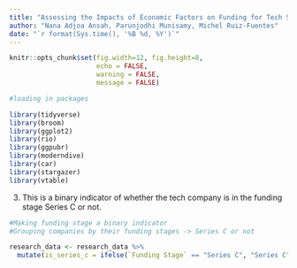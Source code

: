 ```yaml
---
title: "Assessing the Impacts of Economic Factors on Funding for Tech Startups"
author: "Nana Adjoa Ansah, Parunjodhi Munisamy, Michel Ruiz-Fuentes"
date: "`r format(Sys.time(), '%B %d, %Y')`"
---
```


```r
knitr::opts_chunk$set(fig.width=12, fig.height=8,
                      echo = FALSE,
                      warning = FALSE,
                      message = FALSE)
```


```r
#loading in packages

library(tidyverse)
library(broom)
library(ggplot2)
library(rio)
library(ggpubr)
library(moderndive)
library(car)
library(stargazer)
library(vtable)
```

3) This is a binary indicator of whether the tech company is in the funding stage Series C or not.

```r
#Making funding stage a binary indicator
#Grouping companies by their funding stages -> Series C or not

research_data <- research_data %>%
  mutate(is_series_c = ifelse(`Funding Stage` == "Series C", "Series C", "Not Series C"))
```
